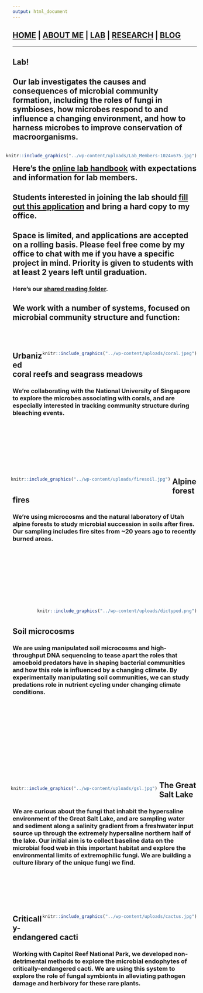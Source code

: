 ```yaml
---
output: html_document
---
```


<style type="text/css">
.main-container {
  max-width: 1800px;
  margin-left: auto;
  margin-right: auto;
}
</style>

## [HOME](http://gzahn.github.io/) | [ABOUT ME](http://gzahn.github.io/about-me/) | [LAB](http://gzahn.github.io/lab/) | [RESEARCH](http://gzahn.github.io/pubs-and-pres/) | [BLOG](http://gzahn.github.io/blog-archive/)

___

<style>
div.gray { background-color:#aabdaf; border-radius: 5px; padding: 20px;}
</style>
<div class = "gray">

# Lab!

## Our lab investigates the causes and consequences of microbial community formation, including the roles of fungi in symbioses, how microbes respond to and influence a changing environment, and how to harness microbes to improve conservation of macroorganisms.

<div style= "float:right;position: relative;">
```r
knitr::include_graphics("../wp-content/uploads/Lab_Members-1024x675.jpg")
```
</div>


## Here’s the [online lab handbook](https://github.com/gzahn/Lab_Manual/blob/master/README.md) with expectations and information for lab members.

## Students interested in joining the lab should [fill out this application](https://github.com/gzahn/Profile/raw/master/Student_Research_Application.docx) and bring a hard copy to my office.

## Space is limited, and applications are accepted on a rolling basis. Please feel free come by my office to chat with me if you have a specific project in mind. Priority is given to students with at least 2 years left until graduation.

### Here's our [shared reading folder](https://www.zotero.org/groups/415455/microbe_ecology/items?).
</div>

<style>
div.blue { background-color:#a89d82; border-radius: 5px; padding: 20px;}
</style>
<div class = "blue">

# **We work with a number of systems, focused on microbial community structure and function:**
<br><br>

<div style= "float:right;position: relative;">
```r
knitr::include_graphics("../wp-content/uploads/coral.jpeg")
```
</div>

## **Urbanized coral reefs and seagrass meadows**
### We're collaborating with the National University of Singapore to explore the microbes associating with corals, and are especially interested in tracking community structure during bleaching events.
<br><br><br><br><br><br><br>

<div style= "float:left;position: relative;left: -5px">
```r
knitr::include_graphics("../wp-content/uploads/firesoil.jpg")
```
</div>

## **Alpine forest fires**
### We're using microcosms and the natural laboratory of Utah alpine forests to study microbial succession in soils after fires. Our sampling includes fire sites from ~20 years ago to recently burned areas. 
<br><br><br><br><br><br><br><br>

<div style= "float:right;position: relative;">
```r
knitr::include_graphics("../wp-content/uploads/dictyped.png")
```
</div>

<br><br>

## **Soil microcosms**
### We are using manipulated soil microcosms and high-throughput DNA sequencing to tease apart the roles that amoeboid predators have in shaping bacterial communities and how this role is influenced by a changing climate. By experimentally manipulating soil communities, we can study predations role in nutrient cycling under changing climate conditions.
<br><br><br><br><br><br><br><br><br><br><br>


<div style= "float:left;position: relative;left: -5px;top: 15">
```r
knitr::include_graphics("../wp-content/uploads/gsl.jpg")
```
</div>

## **The Great Salt Lake**
### We are curious about the fungi that inhabit the hypersaline environment of the Great Salt Lake, and are sampling water and sediment along a salinity gradient from a freshwater input source up through the extremely hypersaline northern half of the lake. Our initial aim is to collect baseline data on the microbial food web in this important habitat and explore the environmental limits of extremophilic fungi. We are building a culture library of the unique fungi we find.
<br><br><br><br><br>


<div style= "float:right;position: relative;">
```r
knitr::include_graphics("../wp-content/uploads/cactus.jpg")
```
</div>

## **Critically-endangered cacti**
### Working with Capitol Reef National Park, we developed non-detrimental methods to explore the microbial endophytes of critically-endangered cacti. We are using this system to explore the role of fungal symbionts in alleviating pathogen damage and herbivory for these rare plants.
<br><br><br><br><br><br><br><br><br><br><br><br><br>
 
</div>